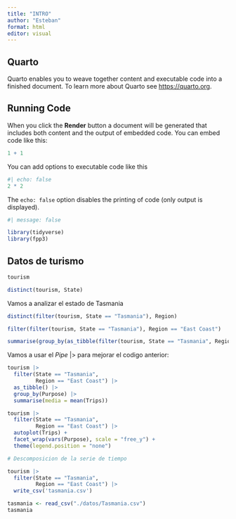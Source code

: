 ```yaml
---
title: "INTRO"
author: "Esteban"
format: html
editor: visual
---
```


## Quarto

Quarto enables you to weave together content and executable code into a finished document. To learn more about Quarto see <https://quarto.org>.

## Running Code

When you click the **Render** button a document will be generated that includes both content and the output of embedded code. You can embed code like this:

```r
1 + 1
```

You can add options to executable code like this

```r
#| echo: false
2 * 2
```

The `echo: false` option disables the printing of code (only output is displayed).

```r
#| message: false

library(tidyverse)
library(fpp3)
```

## Datos de turismo

```r
tourism
```

```r
distinct(tourism, State)
```

Vamos a analizar el estado de Tasmania

```r
distinct(filter(tourism, State == "Tasmania"), Region)
```

```r
filter(filter(tourism, State == "Tasmania"), Region == "East Coast")
```

```r
summarise(group_by(as_tibble(filter(tourism, State == "Tasmania", Region == "East Coast")), Purpose), media = mean(Trips))
```

Vamos a usar el *Pipe* \|\> para mejorar el codigo anterior:

```r
tourism |>
  filter(State == "Tasmania",
         Region == "East Coast") |>
  as_tibble() |>
  group_by(Purpose) |>
  summarise(media = mean(Trips))

```

```r
tourism |>
  filter(State == "Tasmania",
         Region == "East Coast") |>
  autoplot(Trips) + 
  facet_wrap(vars(Purpose), scale = "free_y") + 
  theme(legend.position = "none")
```

```r
# Descomposicion de la serie de tiempo

tourism |>
  filter(State == "Tasmania",
         Region == "East Coast") |>
  write_csv('tasmania.csv')
```

```r
tasmania <- read_csv("./datos/Tasmania.csv")
tasmania
```
